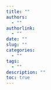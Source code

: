 ```yaml
---
title: ""
authors: 
  - ""
authorlink: 
  - ""
date: ""
slug: ""
categories:
  - ""
tags:
  - ""
description: "" 
toc: true
---
```

